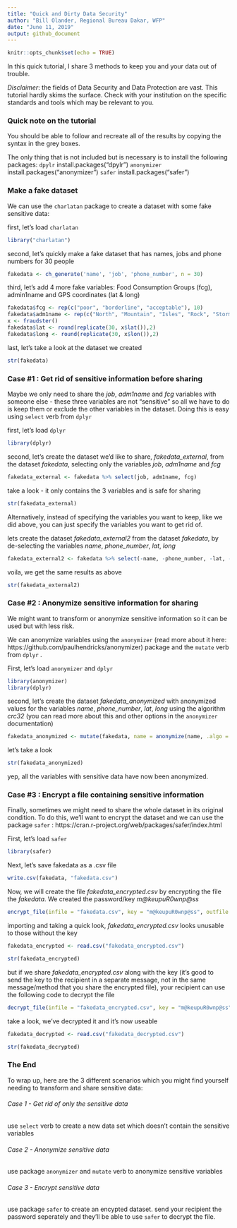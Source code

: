 ```yaml
---
title: "Quick and Dirty Data Security"
author: "Bill Olander, Regional Bureau Dakar, WFP"
date: "June 11, 2019"
output: github_document
---
```


```r
knitr::opts_chunk$set(echo = TRUE)
```


In this quick tutorial, I share 3 methods to keep you and your data out of trouble. 

*Disclaimer*: the fields of Data Security and Data Protection are vast.  This tutorial hardly skims the surface.  Check with your institution on the specific standards and tools which may be relevant to you.    

### Quick note on the tutorial

You should be able to follow and recreate all of the results by copying the syntax in the grey boxes.  

The only thing that is not included but is necessary is to install the following packages:
`dpylr` install.packages("dpylr")
`anonymizer` install.packages("anonymizer")
`safer` install.packages("safer")






### Make a fake dataset

We can use the `charlatan` package to create a dataset with some fake sensitive data:

first, let's load  `charlatan` 

```r
library("charlatan")
```


second, let's quickly make a fake dataset that has names, jobs and phone numbers for 30 people

```r
fakedata <- ch_generate('name', 'job', 'phone_number', n = 30)
```


third, let's add 4 more fake variables:  Food Consumption Groups (fcg), admin1name and GPS coordinates (lat & long)

```r
fakedata$fcg <- rep(c("poor", "borderline", "acceptable"), 10)
fakedata$adm1name <- rep(c("North", "Mountain", "Isles", "Rock", "Stormlands",  "Dorne"), 5)
x <- fraudster()
fakedata$lat <- round(replicate(30, x$lat()),2)
fakedata$long <- round(replicate(30, x$lon()),2)
```

last, let's take a look at the dataset we created


```r
str(fakedata)
```


### Case #1 : Get rid of sensitive information before sharing 

Maybe we only need to share the *job*, *adm1name* and *fcg* variables with someone else  - these three variables are not "sensitive" so all we have to do is keep them or exclude the other variables in the dataset.  Doing this is easy using `select` verb from `dplyr`

first, let's load `dplyr`

```r
library(dplyr)
```

second, let's create the dataset we'd like to share, *fakedata_external*, from the dataset *fakedata*, selecting only the variables *job*, *adm1name* and *fcg*

```r

fakedata_external <- fakedata %>% select(job, adm1name, fcg)
```

take a look - it only contains the 3 variables and is safe for sharing

```r
str(fakedata_external)
```

Alternatively, instead of specifying the variables you want to keep, like we did above, you can just specify the variables you want to get rid of.

lets create the dataset *fakedata_external2* from the dataset *fakedata*, by de-selecting the variables *name*, *phone_number*, *lat*,  *long*

```r
fakedata_external2 <- fakedata %>% select(-name, -phone_number, -lat, -long)
```

voila, we get the same results as above

```r
str(fakedata_external2)
```

### Case #2 : Anonymize sensitive information for sharing

We might want to transform or anonymize sensitive information so it can be used but with less risk.  

We can anonymize variables using the `anonymizer` (read more about it here: https://github.com/paulhendricks/anonymizer) package and the `mutate` verb from `dplyr` .  

First, let's load `anonymizer` and `dplyr`

```r
library(anonymizer)
library(dplyr)
```

second, let's create the dataset *fakedata_anonymized* with anonymized values for the variables *name*, *phone_number*, *lat*, *long* using the algorithm *crc32* (you can read more about this and other options in the `anonymizer` documentation)

```r
fakedata_anonymized <- mutate(fakedata, name = anonymize(name, .algo = "crc32"), phone_number = anonymize(phone_number, .algo = "crc32"), lat = anonymize(lat, .algo = "crc32"), long = anonymize(long, .algo = "crc32"))
```


let's take a look 

```r
str(fakedata_anonymized)
```

yep, all the variables with sensitive data have now been anonymized. 


### Case #3 : Encrypt a file containing sensitive information 

Finally, sometimes we might need to share the whole dataset in its original condition.  To do this, we'll want to encrypt the dataset and we can use the package `safer` : https://cran.r-project.org/web/packages/safer/index.html


First, let's load `safer`

```r
library(safer)
```

Next, let's save fakedata as a .csv file

```r
write.csv(fakedata, "fakedata.csv")
```

Now, we will create the file *fakedata_encrypted.csv* by encrypting the file the *fakedata*.  We created the password/key *m@keupuR0wnp@ss*  
  
```r
encrypt_file(infile = "fakedata.csv", key = "m@keupuR0wnp@ss", outfile = "fakedata_encrypted.csv")
```


importing and taking a quick look, *fakedata_encrypted.csv* looks unusable to those without the key

```r
fakedata_encrypted <- read.csv("fakedata_encrypted.csv")

str(fakedata_encrypted)
```

but if we share *fakedata_encrypted.csv* along with the key (it's good to send the key to the recipient in a separate message, not in the same message/method that you share the encrypted file),  your recipient can use the following code to decrypt the file

```r
decrypt_file(infile = "fakedata_encrypted.csv", key = "m@keupuR0wnp@ss", outfile = "fakedata_decrypted.csv")
```

take a look, we've decrypted it and it's now useable

```r

fakedata_decrypted <- read.csv("fakedata_decrypted.csv")

str(fakedata_decrypted)
```

### The End

To wrap up, here are the 3 different scenarios which you might find yourself needing to transform and share sensitive data:

###### Case 1 - Get rid of only the sensitive data 
use `select` verb  to create a new data set which doesn't contain the sensitive variables

###### Case 2 - Anonymize sensitive data
use package `anonymizer` and `mutate` verb to anonymize sensitive variables

###### Case 3 - Encrypt sensitive data
use package `safer` to create an encypted dataset.  send your recipient the password seperately and they'll be able to use `safer` to decrypt the file.


